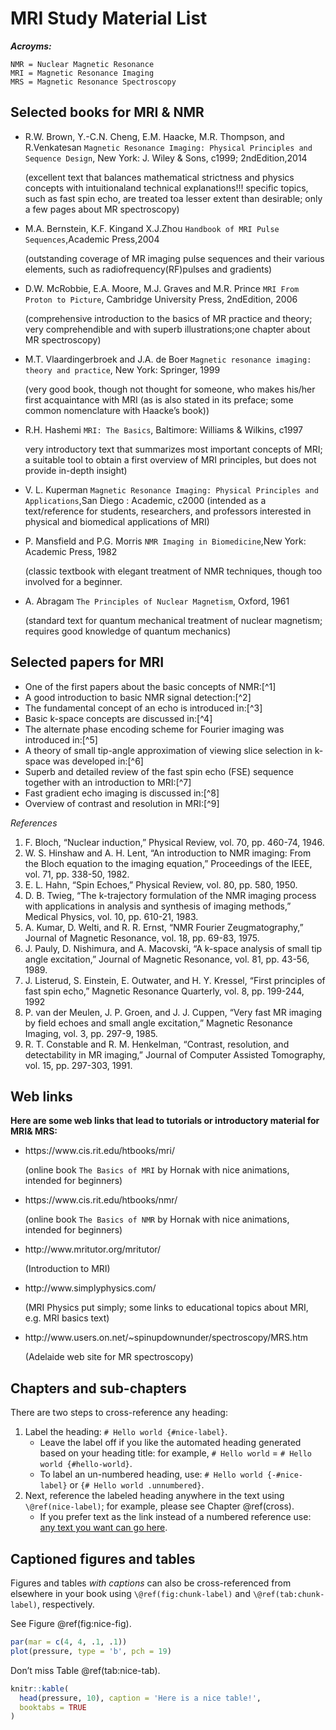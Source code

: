 # MRI Study Material List

**_Acroyms:_**

```
NMR = Nuclear Magnetic Resonance
MRI = Magnetic Resonance Imaging
MRS = Magnetic Resonance Spectroscopy
```

## Selected books for MRI & NMR

- R.W. Brown, Y.-C.N. Cheng, E.M. Haacke, M.R. Thompson, and R.Venkatesan  `Magnetic Resonance Imaging: Physical Principles and Sequence Design`, New York: J. Wiley & Sons, c1999; 2ndEdition,2014

  (excellent text that balances mathematical strictness and physics concepts with intuitionaland technical explanations!!! specific topics, such as fast spin echo, are treated toa lesser extent than desirable; only a few pages about MR spectroscopy)

- M.A. Bernstein, K.F. Kingand X.J.Zhou `Handbook of MRI Pulse Sequences`,Academic Press,2004

  (outstanding coverage of MR imaging pulse sequences and their various elements, such as radiofrequency(RF)pulses and gradients)

- D.W. McRobbie, E.A. Moore, M.J. Graves and M.R. Prince `MRI From Proton to Picture`, Cambridge University Press, 2ndEdition, 2006 

  (comprehensive introduction to the basics of MR practice and theory; very comprehendible and with superb illustrations;one chapter about MR spectroscopy)

- M.T. Vlaardingerbroek and J.A. de Boer  `Magnetic resonance imaging: theory and practice`, New York: Springer, 1999

  (very good book, though not thought for someone, who makes his/her first acquaintance with MRI (as is also stated in its preface; some common nomenclature with Haacke's book))

- R.H. Hashemi `MRI: The Basics`, Baltimore: Williams & Wilkins, c1997

  very introductory text that summarizes most important concepts of MRI; a suitable tool to obtain a first overview of MRI principles, but does not provide in-depth insight)

- V. L. Kuperman `Magnetic Resonance Imaging: Physical Principles and Applications`,San Diego : Academic, c2000 (intended as a text/reference for students, researchers, and professors interested in physical and biomedical applications of MRI)

- P. Mansfield and P.G. Morris `NMR Imaging in Biomedicine`,New York: Academic Press, 1982 

  (classic textbook with elegant treatment of NMR techniques, though too involved for a beginner.

- A. Abragam `The Principles of Nuclear Magnetism`, Oxford, 1961 

  (standard text for quantum mechanical treatment of nuclear magnetism; requires good knowledge of quantum mechanics)

## Selected papers for MRI

- One of the first papers about the basic concepts of NMR:[^1]
- A good introduction to basic NMR signal detection:[^2]
- The fundamental concept of an echo is introduced in:[^3]
- Basic k-space concepts are discussed in:[^4]
- The alternate phase encoding scheme for Fourier imaging was introduced in:[^5]
- A theory of small tip-angle approximation of viewing slice selection in k-space was developed in:[^6]
- Superb and detailed review of the fast spin echo (FSE) sequence together with an introduction to MRI:[^7]
- Fast gradient echo imaging is discussed in:[^8]
- Overview of contrast and resolution in MRI:[^9]

_References_

1. F. Bloch, “Nuclear induction,” Physical Review, vol. 70, pp. 460-74, 1946.
2. W. S. Hinshaw and A. H. Lent, “An introduction to NMR imaging: From the Bloch equation to the imaging equation,” Proceedings of the IEEE, vol. 71, pp. 338-50, 1982.
3. E. L. Hahn, “Spin Echoes,” Physical Review, vol. 80, pp. 580, 1950.
4. D. B. Twieg, “The k-trajectory formulation of the NMR imaging process with applications in analysis and synthesis of imaging methods,” Medical Physics, vol. 10, pp. 610-21, 1983.
5. A. Kumar, D. Welti, and R. R. Ernst, “NMR Fourier Zeugmatography,” Journal of Magnetic Resonance, vol. 18, pp. 69-83, 1975.
6. J. Pauly, D. Nishimura, and A. Macovski, “A k-space analysis of small tip angle excitation,” Journal of Magnetic Resonance, vol. 81, pp. 43-56, 1989.
7. J. Listerud, S. Einstein, E. Outwater, and H. Y. Kressel, “First principles of fast spin echo,” Magnetic Resonance Quarterly, vol. 8, pp. 199-244, 1992
8. P. van der Meulen, J. P. Groen, and J. J. Cuppen, “Very fast MR imaging by field echoes and small angle excitation,” Magnetic Resonance Imaging, vol. 3, pp. 297-9, 1985.
9. R. T. Constable and R. M. Henkelman, “Contrast, resolution, and detectability in MR imaging,” Journal of Computer Assisted Tomography, vol. 15, pp. 297-303, 1991.

## Web links

**Here are some web links that lead to tutorials or introductory material for MRI& MRS:**

- https://www.cis.rit.edu/htbooks/mri/ 

  (online book `The Basics of MRI` by Hornak with nice animations, intended for beginners)

- https://www.cis.rit.edu/htbooks/nmr/ 

  (online book `The Basics of NMR` by Hornak with nice animations, intended for beginners)

- http://www.mritutor.org/mritutor/ 

  (Introduction to MRI)

- http://www.simplyphysics.com/ 

  (MRI Physics put simply; some links to educational topics about MRI, e.g. MRI basics text)

- http://www.users.on.net/~spinupdownunder/spectroscopy/MRS.htm 

  (Adelaide web site for MR spectroscopy)


## Chapters and sub-chapters

There are two steps to cross-reference any heading:

1. Label the heading: `# Hello world {#nice-label}`. 
    - Leave the label off if you like the automated heading generated based on your heading title: for example, `# Hello world` = `# Hello world {#hello-world}`.
    - To label an un-numbered heading, use: `# Hello world {-#nice-label}` or `{# Hello world .unnumbered}`.

1. Next, reference the labeled heading anywhere in the text using `\@ref(nice-label)`; for example, please see Chapter \@ref(cross). 
    - If you prefer text as the link instead of a numbered reference use: [any text you want can go here](#cross).

## Captioned figures and tables

Figures and tables *with captions* can also be cross-referenced from elsewhere in your book using `\@ref(fig:chunk-label)` and `\@ref(tab:chunk-label)`, respectively.

See Figure \@ref(fig:nice-fig).

```r
par(mar = c(4, 4, .1, .1))
plot(pressure, type = 'b', pch = 19)
```

Don't miss Table \@ref(tab:nice-tab).

```r
knitr::kable(
  head(pressure, 10), caption = 'Here is a nice table!',
  booktabs = TRUE
)
```
